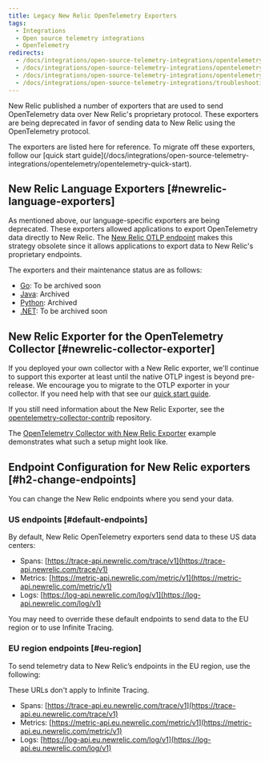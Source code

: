 ```yaml
---
title: Legacy New Relic OpenTelemetry Exporters
tags:
  - Integrations
  - Open source telemetry integrations
  - OpenTelemetry
redirects:
  - /docs/integrations/open-source-telemetry-integrations/opentelemetry/opentelemetry-endpoint-configuration
  - /docs/integrations/open-source-telemetry-integrations/opentelemetry/opentelemetry-advanced-configuration
  - /docs/integrations/open-source-telemetry-integrations/opentelemetry/opentelemetry-endpoints/
  - /docs/integrations/open-source-telemetry-integrations/troubleshooting/troubleshoot-opentelemetry-exporter/
---
```


New Relic published a number of exporters that are used to send OpenTelemetry data over New Relic's proprietary protocol. These exporters are being deprecated in favor of sending data to New Relic using the OpenTelemetry protocol.

<Callout variant="important">
The exporters are listed here for reference. To migrate off these exporters, follow our [quick start guide](/docs/integrations/open-source-telemetry-integrations/opentelemetry/opentelemetry-quick-start).
</Callout>

## New Relic Language Exporters [#newrelic-language-exporters]

As mentioned above, our language-specific exporters are being deprecated. These exporters allowed applications to export OpenTelemetry data directly to New Relic. The [New Relic OTLP endpoint](#native-otlp) makes this strategy obsolete since it allows applications to export data to New Relic's proprietary endpoints.

The exporters and their maintenance status are as follows:

- [Go](https://github.com/newrelic/opentelemetry-exporter-go): To be archived soon
- [Java](https://github.com/newrelic/opentelemetry-exporter-java): Archived
- [Python](https://github.com/newrelic/opentelemetry-exporter-python): Archived
- [.NET](https://github.com/newrelic/newrelic-telemetry-sdk-dotnet/tree/main/src/NewRelic.OpenTelemetry): To be archived soon

## New Relic Exporter for the OpenTelemetry Collector [#newrelic-collector-exporter]

If you deployed your own collector with a New Relic exporter, we'll continue to support this exporter at least until the native OTLP ingest is beyond pre-release. We encourage you to migrate to the OTLP exporter in your collector. If you need help with that see our [quick start guide](/docs/integrations/open-source-telemetry-integrations/opentelemetry/opentelemetry-quick-start#collector).

If you still need information about the New Relic Exporter, see the [opentelemetry-collector-contrib](https://github.com/open-telemetry/opentelemetry-collector-contrib/tree/main/exporter/newrelicexporter) repository.

The [OpenTelemetry Collector with New Relic Exporter](https://github.com/newrelic/newrelic-opentelemetry-examples/tree/main/collector/nr-exporter-docker) example demonstrates what such a setup might look like.

## Endpoint Configuration for New Relic exporters [#h2-change-endpoints]

You can change the New Relic endpoints where you send your data. 

### US endpoints [#default-endpoints]

By default, New Relic OpenTelemetry exporters send data to these US data centers:

* Spans: [https://trace-api.newrelic.com/trace/v1](https://trace-api.newrelic.com/trace/v1)
* Metrics: [https://metric-api.newrelic.com/metric/v1](https://metric-api.newrelic.com/metric/v1)
* Logs: [https://log-api.newrelic.com/log/v1](https://log-api.newrelic.com/log/v1)

You may need to override these default endpoints to send data to the EU region or to use Infinite Tracing.

### EU region endpoints [#eu-region]

To send telemetry data to New Relic’s endpoints in the EU region, use the following:

<Callout variant="tip">
  These URLs don't apply to Infinite Tracing.
</Callout>

* Spans: [https://trace-api.eu.newrelic.com/trace/v1](https://trace-api.eu.newrelic.com/trace/v1)
* Metrics: [https://metric-api.eu.newrelic.com/metric/v1](https://metric-api.eu.newrelic.com/metric/v1)
* Logs: [https://log-api.eu.newrelic.com/log/v1](https://log-api.eu.newrelic.com/log/v1)
